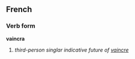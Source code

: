 ==French==
===Verb form===
'''vaincra'''

# ''third-person singlar indicative future of [[vaincre]]''